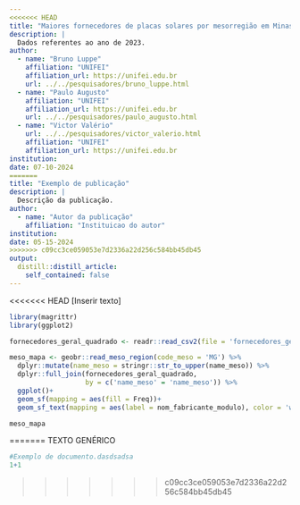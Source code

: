 ```yaml
---
<<<<<<< HEAD
title: "Maiores fornecedores de placas solares por mesorregião em Minas Gerais"
description: |
  Dados referentes ao ano de 2023.
author: 
  - name: "Bruno Luppe"
    affiliation: "UNIFEI"
    affiliation_url: https://unifei.edu.br
    url: ../../pesquisadores/bruno_luppe.html
  - name: "Paulo Augusto"
    affiliation: "UNIFEI"
    affiliation_url: https://unifei.edu.br
    url: ../../pesquisadores/paulo_augusto.html
  - name: "Victor Valério"
    url: ../../pesquisadores/victor_valerio.html
    affiliation: "UNIFEI"
    affiliation_url: https://unifei.edu.br
institution:
date: 07-10-2024
=======
title: "Exemplo de publicação"
description: |
  Descrição da publicação.
author: 
  - name: "Autor da publicação"
    affiliation: "Instituicao do autor"
institution:
date: 05-15-2024
>>>>>>> c09cc3ce059053e7d2336a22d256c584bb45db45
output:
  distill::distill_article:
    self_contained: false
---
```


<<<<<<< HEAD
[Inserir texto]

```r
library(magrittr)
library(ggplot2)

fornecedores_geral_quadrado <- readr::read_csv2(file = 'fornecedores_geral_quadrado.csv')

meso_mapa <- geobr::read_meso_region(code_meso = 'MG') %>% 
  dplyr::mutate(name_meso = stringr::str_to_upper(name_meso)) %>%  
  dplyr::full_join(fornecedores_geral_quadrado,
                   by = c('name_meso' = 'name_meso')) %>% 
  ggplot()+
  geom_sf(mapping = aes(fill = Freq))+
  geom_sf_text(mapping = aes(label = nom_fabricante_modulo), color = 'white')

```

```r
meso_mapa
```
=======
TEXTO GENÉRICO

```r
#Exemplo de documento.dasdsadsa
1+1
```

>>>>>>> c09cc3ce059053e7d2336a22d256c584bb45db45
